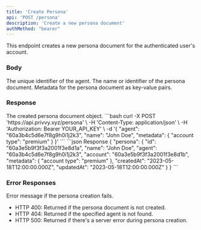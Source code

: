```yaml
---
title: 'Create Persona'
api: 'POST /persona'
description: 'Create a new persona document'
authMethod: "bearer"
---
```


This endpoint creates a new persona document for the authenticated user's account.

### Body

<ParamField body="agent" type="string" required>
  The unique identifier of the agent.
</ParamField>

<ParamField body="name" type="string">
  The name or identifier of the persona document.
</ParamField>

<ParamField body="metadata" type="object">
  Metadata for the persona document as key-value pairs.
</ParamField>

### Response

<ResponseField name="persona" type="object">
  The created persona document object.
</ResponseField>

<RequestExample>
```bash
curl -X POST 'https://api.privvy.xyz/persona' \
-H 'Content-Type: application/json' \
-H 'Authorization: Bearer YOUR_API_KEY' \
-d '{
  "agent": "60a3b4c5d6e7f8g9h0i1j2k3",
  "name": "John Doe",
  "metadata": {
    "account type": "premium"
  }
}'
```
</RequestExample>

<ResponseExample>
```json Response
{
  "persona": {
    "id": "60a3e5b9f3f3a2001f3e8d1a",
    "name": "John Doe",
    "agent": "60a3b4c5d6e7f8g9h0i1j2k3",
    "account": "60a3e5b9f3f3a2001f3e8d1b",
    "metadata": {
      "account type": "premium"
    },
    "createdAt": "2023-05-18T12:00:00.000Z",
    "updatedAt": "2023-05-18T12:00:00.000Z"
  }
}
```
</ResponseExample>

### Error Responses

<ResponseField name="error" type="string">
  Error message if the persona creation fails.
</ResponseField>

- HTTP 400: Returned if the persona document is not created.
- HTTP 404: Returned if the specified agent is not found.
- HTTP 500: Returned if there's a server error during persona creation.
